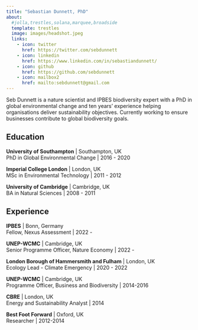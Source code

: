 ```yaml
---
title: "Sebastian Dunnett, PhD"
about:
  #jolla,trestles,solana,marquee,broadside
  template: trestles
  image: images/headshot.jpeg
  links: 
    - icon: twitter
      href: https://twitter.com/sebdunnett
    - icon: linkedin
      href: https://www.linkedin.com/in/sebastiandunnett/
    - icon: github
      href: https://github.com/sebdunnett
    - icon: mailbox2
      href: mailto:sebdunnett@gmail.com
---
```


Seb Dunnett is a nature scientist and IPBES biodiversity expert with a PhD in global environmental change and ten years' experience helping organisations deliver sustainability objectives. Currently working to ensure businesses contribute to global biodiversity goals.

## Education

**University of Southampton** \| Southampton, UK\
PhD in Global Environmental Change \| 2016 - 2020

**Imperial College London** \| London, UK\
MSc in Environmental Technology \| 2011 - 2012

**University of Cambridge** \| Cambridge, UK\
BA in Natural Sciences \| 2008 - 2011

## Experience

**IPBES** \| Bonn, Germany\
Fellow, Nexus Assessment \| 2022 -

**UNEP-WCMC** \| Cambridge, UK\
Senior Programme Officer, Nature Economy \| 2022 -

**London Borough of Hammersmith and Fulham** \| London, UK\
Ecology Lead - Climate Emergency \| 2020 - 2022

**UNEP-WCMC** \| Cambridge, UK\
Programme Officer, Business and Biodiversity \| 2014-2016

**CBRE** \| London, UK\
Energy and Sustainability Analyst \| 2014

**Best Foot Forward** \| Oxford, UK\
Researcher \| 2012-2014
